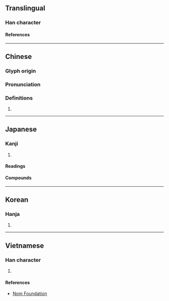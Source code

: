 {{character info}}
==Translingual==

===Han character===
{{Han char|rn=84|rad=气|as=06|sn=10|four=80617|canj=ONWK|ids=⿹气因}}

====References====
{{Han ref|kx=0599.140|dkj=17060|dj=0992.010|hdz=32011.100|uh=6C24}}

----

==Chinese==
{{zh-forms}}

===Glyph origin===
{{Han etym}}

===Pronunciation===
{{zh-pron
|m=yīn
|c=jan1
|mc=y
|oc=y
|ma=
|cat=
}}

===Definitions===
{{zh-hanzi}}

# {{zh-only|氤氳}}

----

==Japanese==

===Kanji===
{{ja-kanji|grade=|rs=气06}}

# {{rfdef|ja|sort=气06}}

====Readings====
{{ja-readings
|goon=いん<いん
|kanon=いん<いん
}}

====Compounds====
{{col2-u|ja
|{{ja-r|氤%氳|いん%うん}} ({{ja-r|絪%縕|いん%うん|rom=-}})
}}

----

==Korean==

===Hanja===
{{ko-hanja|인}}

# {{rfdef|ko|sort=气06}}

----

==Vietnamese==

===Han character===
{{vi-readings|rs=气06|reading=nhân}}

# {{rfdef|vi|sort=气06}}

====References====
*[http://nomfoundation.org/common/nom_details.php?codepoint=6c24 Nom Foundation]